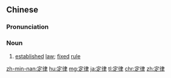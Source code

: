 ==Chinese==
{{zh-forms}}

===Pronunciation===
{{zh-pron
|m=dìnglǜ
|c=ding6 leot6
|cat=n
}}

===Noun===
{{zh-noun}}

# [[established]] [[law]]; [[fixed]] [[rule]]

{{zh-cat|Law|Advanced}}

[[zh-min-nan:定律]]
[[hu:定律]]
[[mg:定律]]
[[ja:定律]]
[[tl:定律]]
[[chr:定律]]
[[zh:定律]]